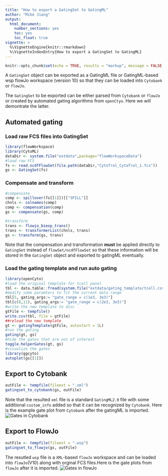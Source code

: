 ```yaml
---
title: "How to export a GatingSet to GatingML"
author: "Mike Jiang"
output: 
  html_document: 
    number_sections: yes
    toc: yes
    toc_float: true
vignette: >    
  %\VignetteEngine{knitr::rmarkdown}
  %\VignetteIndexEntry{How to export a GatingSet to GatingML}
---
```



```r
knitr::opts_chunk$set(echo = TRUE, results = "markup", message = FALSE, warning = FALSE)
```

A `GatingSet` object can be exported as a GatingML file or GatingML-based wsp flowJo workspace (version 10) so that they can be loaded into `Cytobank` or `flowJo`.

The `GatingSet` to be exported can be either parsed from `Cytobank` or `flowJo` or created by automated gating 
algorithms from `openCtyo`. Here we will demontrate the latter.

## Automated gating
### Load raw FCS files into GatingSet
```r
library(flowWorkspace)
library(CytoML)
dataDir <- system.file("extdata",package="flowWorkspaceData")
#load raw FCS
fs <- read.ncdfFlowSet(file.path(dataDir,"CytoTrol_CytoTrol_1.fcs"))
gs <- GatingSet(fs)
```

### Compensate and transform
```r
#compensate
comp <- spillover(fs[[1]])[["SPILL"]]
chnls <- colnames(comp)
comp <- compensation(comp)
gs <- compensate(gs, comp)

#transform
trans <- flowjo_biexp_trans()
trans <- transformerList(chnls, trans)
gs <- transform(gs, trans)
```
Note that the compensation and transformation **must** be applied directly to `GatingSet` instead of `flowSet/ncdfFlowSet` so that these information will be stored in the `GatingSet` object and exported to gatingML eventually.

### Load the gating template and run auto gating
```r
library(openCyto)
#load the original template for tcell panel
tbl <- data.table::fread(system.file("extdata/gating_template/tcell.csv", package = "openCyto"))
#modify some paramters to fit the current data range
tbl[5, gating_args:= "gate_range = c(1e3, 3e3)"]
tbl[c(8,11), gating_args:= "gate_range = c(2e3, 3e3)"]
#write the new template to disc
gtFile <- tempfile()
write.csv(tbl, file = gtFile)
##reload the new template
gt <- gatingTemplate(gtFile, autostart = 1L)
#run the gating
gating(gt, gs)
#hide the gates that are not of interest
toggle.helperGates(gt, gs)
#visualize the gates
library(ggcyto)
autoplot(gs[[1]])
```

## Export to Cytobank 
```r
outFile <- tempfile(fileext = ".xml")
gatingset_to_cytobank(gs, outFile)
```
Note that the resulted `xml` file is a standard `GatingML2.0` file with some additional `custom_info` added so that it can be recognized by `Cytobank`. Here is the example gate plot from `Cytobank` after the gatingML is imported.
![Gates in Cytobank](cytobank.png)


## Export to FlowJo 
```r
outFile <- tempfile(fileext = ".wsp")
gatingset_to_flowjo(gs, outFile)
```
The resutled `wsp` file is a `XML`-based `flowJo` workspace and can be loaded into `flowJo`(V10) along with orginal FCS files.Here is the gate plots from `flowJo` after it is imported.
![Gates in flowJo](flowJo.png)



